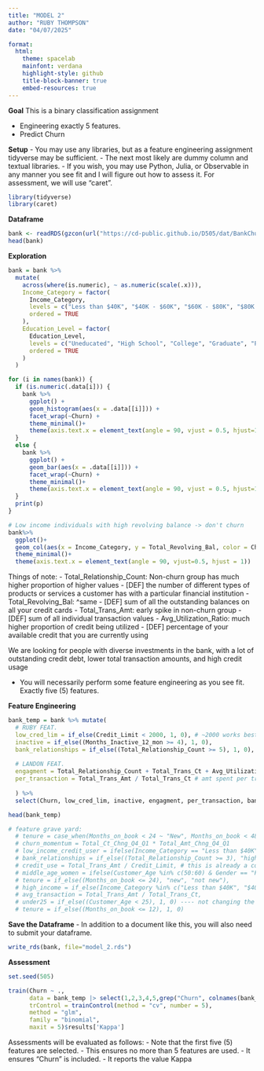 ```yaml
---
title: "MODEL 2"
author: "RUBY THOMPSON"
date: "04/07/2025"

format: 
  html:
    theme: spacelab  
    mainfont: verdana
    highlight-style: github
    title-block-banner: true
    embed-resources: true
---
```


**Goal** 
This is a binary classification assignment

- Engineering exactly 5 features.
- Predict Churn

**Setup**
- You may use any libraries, but as a feature engineering assignment tidyverse may be sufficient.
- The next most likely are dummy column and textual libraries.
- If you wish, you may use Python, Julia, or Observable in any manner you see fit and I will figure out how to assess it.
For assessment, we will use “caret”.

```r
library(tidyverse)
library(caret)
```

**Dataframe** 
```r
bank <- readRDS(gzcon(url("https://cd-public.github.io/D505/dat/BankChurners.rds")))
head(bank)
```

**Exploration**

```r

bank = bank %>%
  mutate(
    across(where(is.numeric), ~ as.numeric(scale(.x))),
    Income_Category = factor(
      Income_Category,
      levels = c("Less than $40K", "$40K - $60K", "$60K - $80K", "$80K - $120K", "$120K +", "Unknown"),
      ordered = TRUE
    ),
    Education_Level = factor(
      Education_Level,
      levels = c("Uneducated", "High School", "College", "Graduate", "Post-Graduate", "Doctorate", "Unknown"),
      ordered = TRUE
    )
  )

for (i in names(bank)) {
  if (is.numeric(.data[i])) {
    bank %>%
      ggplot() +
      geom_histogram(aes(x = .data[[i]])) +
      facet_wrap(~Churn) +
      theme_minimal()+
      theme(axis.text.x = element_text(angle = 90, vjust = 0.5, hjust=1))-> p
  }
  else {
    bank %>%
      ggplot() +
      geom_bar(aes(x = .data[[i]])) +
      facet_wrap(~Churn) +
      theme_minimal()+
      theme(axis.text.x = element_text(angle = 90, vjust = 0.5, hjust=1))-> p
  }
  print(p)
}

# Low income individuals with high revolving balance -> don't churn
bank%>%
  ggplot()+
  geom_col(aes(x = Income_Category, y = Total_Revolving_Bal, color = Churn))+
  theme_minimal()+
  theme(axis.text.x = element_text(angle = 90, vjust=0.5, hjust = 1))

```

Things of note:
- Total_Relationship_Count: Non-churn group has much higher proportion of higher values
  - [DEF] the number of different types of products or services a customer has with a particular financial institution
- Total_Revolving_Bal: ^same
  - [DEF] sum of all the outstanding balances on all your credit cards
- Total_Trans_Amt: early spike in non-churn group
  - [DEF] sum of all individual transaction values
- Avg_Utilization_Ratio: much higher proportion of credit being utilized
  - [DEF] percentage of your available credit that you are currently using

We are looking for people with diverse investments in the bank, with a lot of outstanding credit debt, lower total transaction amounts, and high credit usage


- You will necessarily perform some feature engineering as you see fit.
Exactly five (5) features.

**Feature Engineering** 
```r
bank_temp = bank %>% mutate(
  # RUBY FEAT.
  low_cred_lim = if_else(Credit_Limit < 2000, 1, 0), # ~2000 works best
  inactive = if_else((Months_Inactive_12_mon >= 4), 1, 0),
  bank_relationships = if_else((Total_Relationship_Count >= 5), 1, 0), # best Kappa at 3
  
  # LANDON FEAT.
  engagment = Total_Relationship_Count + Total_Trans_Ct + Avg_Utilization_Ratio, # total services used + # of transactions + ratio of used credit
  per_transaction = Total_Trans_Amt / Total_Trans_Ct # amt spent per transaction
  
  ) %>% 
  select(Churn, low_cred_lim, inactive, engagment, per_transaction, bank_relationships)

head(bank_temp)

# feature grave yard: 
  # tenure = case_when(Months_on_book < 24 ~ "New", Months_on_book < 48 ~ "Established", TRUE ~ "Loyal")
  # churn_momentum = Total_Ct_Chng_Q4_Q1 * Total_Amt_Chng_Q4_Q1
  # low_income_credit_user = ifelse(Income_Category == "Less than $40K" & Avg_Utilization_Ratio > 0.9, 1, 0)
  # bank_relationships = if_else((Total_Relationship_Count >= 3), "high", "low"), # best Kappa at 3 <- backed by data
  # credit_use = Total_Trans_Amt / Credit_Limit, # this is already a column (Avg_Utilization_Ratio)
  # middle_age_women = ifelse(Customer_Age %in% c(50:60) & Gender == "F", 1, 0), # not helpful, based off of a study I found
  # tenure = if_else((Months_on_book <= 24), "new", "not new"), 
  # high_income = if_else(Income_Category %in% c("Less than $40K", "$40K - $60K"), 1, 0), 
  # avg_transaction = Total_Trans_Amt / Total_Trans_Ct, 
  # under25 = if_else((Customer_Age < 25), 1, 0) ---- not changing the Kappa much when I swap out the ages
  # tenure = if_else((Months_on_book <= 12), 1, 0) 
```


**Save the Dataframe** 
- In addition to a document like this, you will also need to submit your dataframe.
```r
write_rds(bank, file="model_2.rds")
```


**Assessment** 

```r
set.seed(505)

train(Churn ~ .,
      data = bank_temp |> select(1,2,3,4,5,grep("Churn", colnames(bank_temp))), 
      trControl = trainControl(method = "cv", number = 5),
      method = "glm",
      family = "binomial",
      maxit = 5)$results['Kappa']
```

Assessments will be evaluated as follows:
- Note that the first five (5) features are selected.
- This ensures no more than 5 features are used.
- It ensures “Churn” is included.
- It reports the value Kappa
